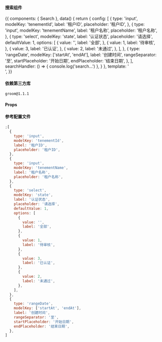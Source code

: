 
<Meta title="Search" component={Search} />

#### 搜索组件

<Story name="basic" height="200px">
  {{
    components: { Search },
    data() {
      return {
        config: [
          {
            type: 'input',
            modelKey: 'tenementId',
            label: '租户ID',
            placeholder: '租户ID',
          },
          {
            type: 'input',
            modelKey: 'tenementName',
            label: '租户名称',
            placeholder: '租户名称',
          },
          {
            type: 'select',
            modelKey: 'state',
            label: '认证状态',
            placeholder: '请选择',
            defaultValue: 1,
            options: [
              {
                value: '',
                label: '全部',
              },
              {
                value: 1,
                label: '待审核',
              },
              {
                value: 3,
                label: '已认证',
              },
              {
                value: 2,
                label: '未通过',
              },
            ],
          },
          {
            type: 'rangeDate',
            modelKey: ['startAt', 'endAt'],
            label: '创建时间',
            rangeSeparator: '至',
            startPlaceholder: '开始日期',
            endPlaceholder: '结束日期',
          },
        ],
        searchHandler: () => {
          console.log('search...')
        },
      }
    },
    template: '<Search :config="config" @searchHandler="searchHandler" />',
  }}
</Story>

#### 依赖第三方库

`groom@1.1.1`

#### Props

<Props of={Search} />

#### 参考配置文件

```javascript
;[
  {
    type: 'input',
    modelKey: 'tenementId',
    label: '租户ID',
    placeholder: '租户ID',
  },
  {
    type: 'input',
    modelKey: 'tenementName',
    label: '租户名称',
    placeholder: '租户名称',
  },
  {
    type: 'select',
    modelKey: 'state',
    label: '认证状态',
    placeholder: '请选择',
    defaultValue: 1,
    options: [
      {
        value: '',
        label: '全部',
      },
      {
        value: 1,
        label: '待审核',
      },
      {
        value: 3,
        label: '已认证',
      },
      {
        value: 2,
        label: '未通过',
      },
    ],
  },
  {
    type: 'rangeDate',
    modelKey: ['startAt', 'endAt'],
    label: '创建时间',
    rangeSeparator: '至',
    startPlaceholder: '开始日期',
    endPlaceholder: '结束日期',
  },
]
```
